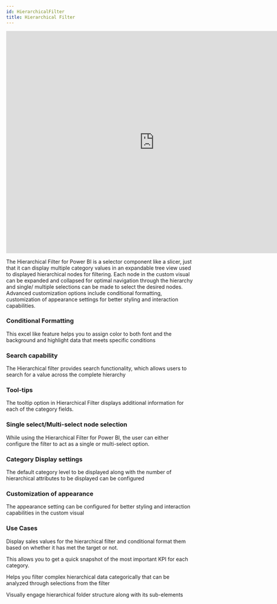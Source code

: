 ```yaml
---
id: HierarchicalFilter
title: Hierarchical Filter
---
```

 
<iframe id="tag-cloud-iframe" src="https://app.powerbi.com/view?r=eyJrIjoiZDExMjBkOGMtMTdiMS00ODJmLTliMGYtMDE4Nzc0MjQ5ZTkxIiwidCI6ImJjZGYyMGNhLWRkZWMtNGY0OC1hN2Y0LWRjYzExMGY3NTdmNSIsImMiOjN9" 
allowfullscreen="allowfullscreen"  width="800px" height="600px" frameborder="0"></iframe>


The Hierarchical Filter for Power BI is a selector component like a slicer, just that it can display multiple category values in an expandable tree view used to displayed hierarchical nodes for filtering. 
Each node in the custom visual can be expanded and collapsed for optimal navigation through the hierarchy and single/ multiple selections can be made to select the desired nodes. 
Advanced customization options include conditional formatting, customization of appearance settings for better styling and interaction capabilities.

### Conditional Formatting
This excel like feature helps you to assign color to both font and the background and highlight data that meets specific conditions

### Search capability
The Hierarchical filter provides search functionality, which allows users to search for a value across the complete hierarchy

### Tool-tips
The tooltip option in Hierarchical Filter displays additional information for each of the category fields.

### Single select/Multi-select node selection
While using the Hierarchical Filter for Power BI, the user can either configure the filter to act as a single or multi-select option.

### Category Display settings
The default category level to be displayed along with the number of hierarchical attributes to be displayed can be configured

### Customization of appearance
The appearance setting can be configured for better styling and interaction capabilities in the custom visual

### Use Cases
Display sales values for the hierarchical filter and conditional format them based on whether it has met the target or not.

This allows you to get a quick snapshot of the most important KPI for each category.

Helps you filter complex hierarchical data categorically that can be analyzed through selections from the filter

Visually engage hierarchical folder structure along with its sub-elements